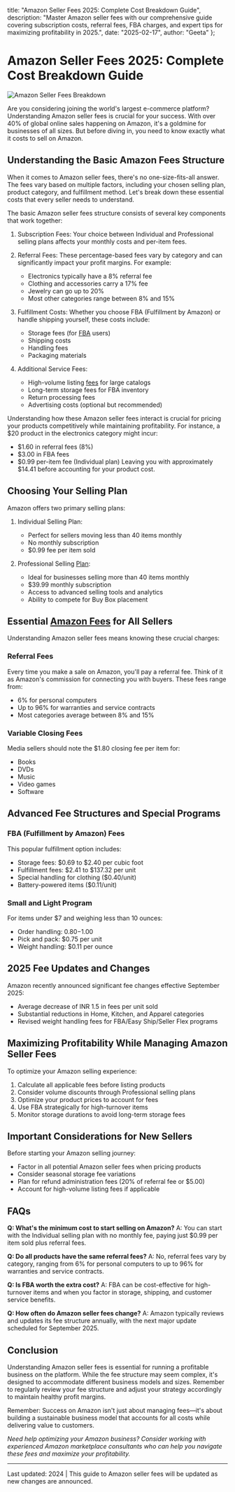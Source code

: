   title: "Amazon Seller Fees 2025: Complete Cost Breakdown Guide",
  description: "Master Amazon seller fees with our comprehensive guide covering subscription costs, referral fees, FBA charges, and expert tips for maximizing profitability in 2025.",
  date: "2025-02-17",
  author: "Geeta"
};

# Amazon Seller Fees 2025: Complete Cost Breakdown Guide

![Amazon Seller Fees Breakdown](/images/blog/amazon-seller-fees-breakdown.jpeg)

Are you considering joining the world's largest e-commerce platform? Understanding Amazon seller fees is crucial for your success. With over 40% of global online sales happening on Amazon, it's a goldmine for businesses of all sizes. But before diving in, you need to know exactly what it costs to sell on Amazon.

## Understanding the Basic Amazon Fees Structure

When it comes to Amazon seller fees, there's no one-size-fits-all answer. The fees vary based on multiple factors, including your chosen selling plan, product category, and fulfillment method. Let's break down these essential costs that every seller needs to understand.

The basic Amazon seller fees structure consists of several key components that work together:

1. Subscription Fees: Your choice between Individual and Professional selling plans affects your monthly costs and per-item fees.

2. Referral Fees: These percentage-based fees vary by category and can significantly impact your profit margins. For example:
   - Electronics typically have a 8% referral fee
   - Clothing and accessories carry a 17% fee
   - Jewelry can go up to 20%
   - Most other categories range between 8% and 15%

3. Fulfillment Costs: Whether you choose FBA (Fulfillment by Amazon) or handle shipping yourself, these costs include:
   - Storage fees (for [FBA](https://www.revns.com/blog/post/free-amazon-fba-fee-calculator) users)
   - Shipping costs
   - Handling fees
   - Packaging materials

4. Additional Service Fees:
   - High-volume listing [fees](https://www.revns.com/blog/post/free-amazon-fba-fee-calculator) for large catalogs
   - Long-term storage fees for FBA inventory
   - Return processing fees
   - Advertising costs (optional but recommended)

Understanding how these Amazon seller fees interact is crucial for pricing your products competitively while maintaining profitability. For instance, a $20 product in the electronics category might incur:
   - $1.60 in referral fees (8%)
   - $3.00 in FBA fees
   - $0.99 per-item fee (Individual plan)
Leaving you with approximately $14.41 before accounting for your product cost.

## Choosing Your Selling Plan

Amazon offers two primary selling plans:

1. Individual Selling Plan:
   - Perfect for sellers moving less than 40 items monthly
   - No monthly subscription
   - $0.99 fee per item sold

2. Professional Selling [Plan](https://www.revns.com/pricing):
   - Ideal for businesses selling more than 40 items monthly
   - $39.99 monthly subscription
   - Access to advanced selling tools and analytics
   - Ability to compete for Buy Box placement

## Essential [Amazon Fees](https://www.revns.com/blog/post/amazon-seller-fee-structure-and-profitability) for All Sellers

Understanding Amazon seller fees means knowing these crucial charges:

### Referral Fees
Every time you make a sale on Amazon, you'll pay a referral fee. Think of it as Amazon's commission for connecting you with buyers. These fees range from:
- 6% for personal computers
- Up to 96% for warranties and service contracts
- Most categories average between 8% and 15%

### Variable Closing Fees
Media sellers should note the $1.80 closing fee per item for:
- Books
- DVDs
- Music
- Video games
- Software

## Advanced Fee Structures and Special Programs

### FBA (Fulfillment by Amazon) Fees
This popular fulfillment option includes:
- Storage fees: $0.69 to $2.40 per cubic foot
- Fulfillment fees: $2.41 to $137.32 per unit
- Special handling for clothing ($0.40/unit)
- Battery-powered items ($0.11/unit)

### Small and Light Program
For items under $7 and weighing less than 10 ounces:
- Order handling: $0.80-$1.00
- Pick and pack: $0.75 per unit
- Weight handling: $0.11 per ounce

## 2025 Fee Updates and Changes

Amazon recently announced significant fee changes effective September 2025:
- Average decrease of INR 1.5 in fees per unit sold
- Substantial reductions in Home, Kitchen, and Apparel categories
- Revised weight handling fees for FBA/Easy Ship/Seller Flex programs

## Maximizing Profitability While Managing Amazon Seller Fees

To optimize your Amazon selling experience:
1. Calculate all applicable fees before listing products
2. Consider volume discounts through Professional selling plans
3. Optimize your product prices to account for fees
4. Use FBA strategically for high-turnover items
5. Monitor storage durations to avoid long-term storage fees

## Important Considerations for New Sellers

Before starting your Amazon selling journey:
- Factor in all potential Amazon seller fees when pricing products
- Consider seasonal storage fee variations
- Plan for refund administration fees (20% of referral fee or $5.00)
- Account for high-volume listing fees if applicable

## FAQs

**Q: What's the minimum cost to start selling on Amazon?**
A: You can start with the Individual selling plan with no monthly fee, paying just $0.99 per item sold plus referral fees.

**Q: Do all products have the same referral fees?**
A: No, referral fees vary by category, ranging from 6% for personal computers to up to 96% for warranties and service contracts.

**Q: Is FBA worth the extra cost?**
A: FBA can be cost-effective for high-turnover items and when you factor in storage, shipping, and customer service benefits.

**Q: How often do Amazon seller fees change?**
A: Amazon typically reviews and updates its fee structure annually, with the next major update scheduled for September 2025.

## Conclusion

Understanding Amazon seller fees is essential for running a profitable business on the platform. While the fee structure may seem complex, it's designed to accommodate different business models and sizes. Remember to regularly review your fee structure and adjust your strategy accordingly to maintain healthy profit margins.

Remember: Success on Amazon isn't just about managing fees—it's about building a sustainable business model that accounts for all costs while delivering value to customers.

*Need help optimizing your Amazon business? Consider working with experienced Amazon marketplace consultants who can help you navigate these fees and maximize your profitability.*

---
Last updated: 2024 | This guide to Amazon seller fees will be updated as new changes are announced.